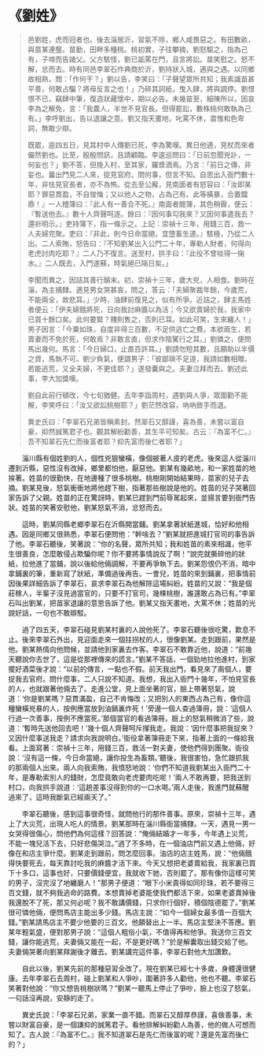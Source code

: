 # 《劉姓》

> 邑劉姓，虎而冠者也。後去淄居沂，習氣不除，鄉人咸畏惡之。有田數畝，與苗某連壟。苗勤，田畔多種桃。桃初實，子往攀摘，劉怒驅之，指為己有，子啼而告諸父。父方駭怪，劉已詬罵在門，且言將訟。苗笑慰之。怒不解，忿而去。時有同邑李翠石作典商於沂，劉持狀入城，適與之遇。以同鄉故相熟，問：「作何干？」劉以告，李笑曰：「子聲望眾所共知；我素識苗甚平善，何敢占騙？將毋反言之也！」乃碎其詞紙，曳入肆，將與調停。劉恨恨不已，竊肆中筆，復造狀藏懷中，期以必告。未幾苗至，細陳所以，因哀李為之解免，言：「我農人，半世不見官長。但得罷訟，數株桃何敢執為己有。」李呼劉出，告以退讓之意。劉又指天畫地，叱罵不休，苗惟和色卑詞，無敢少辯。
>
> 既罷，逾四五日，見其村中人傳劉已死，李為驚嘆。異日他適，見杖而來者儼然劉也。比至，殷殷問訊，且請顧臨。李逡巡問曰：「日前忽聞兇訃，一何妄也？」劉不答，但挽入村，至其家，羅漿酒焉。乃言：「前日之傳，非妄也。曩出門見二人來，捉見官府。問何事，但言不知。自思出入衙門數十年，非怯見官長者，亦不為怖。從去至公廨，見南面者有怒容曰：「汝即某耶？罪惡貫盈，不自悛悔；又以他人之物，占為己有。此等橫暴，合置鐺鼎！』一人稽簿曰：『此人有一善合不死。』南面者閱簿，其色稍霽，便云：『暫送他去。』數十人齊聲呵逐。餘曰：『因何事勾我來？又因何事遣我去？還祈明示。』吏持簿下，指一條示之。上記：崇禎十三年，用錢三百，救一人夫婦完聚。吏曰：『非此，則今日命當絕，宜墮畜生道。』駭極，乃從二人出。二人索賄，怒告曰：『不知劉某出入公門二十年，專勒人財者，何得向老虎討肉吃耶？』二人乃不復言。送至村，拱手曰：『此役不曾啖得一掬水。』二人既去，入門遂蘇，時氣絕已隔日矣。」
>
> 李聞而異之，因詰其善行顛末。初，崇禎十三年，歲大兇，人相食。劉時在淄，為主捕隸。適見男女哭甚哀，問之，答云：「夫婦聚裁年餘，今歲荒，不能兩全，故悲耳。」少時，油肆前復見之，似有所爭。近詰之，肆主馬姓者便云：「伊夫婦餓將死，日向我討麻醬以為活；今又欲賣婦於我，我家中已買十餘口矣。此何要緊？賤則售之，否則已耳。如此可笑，生來纏人！」男子因言：「今粟如珠，自度非得三百數，不足供逃亡之費。本欲兩生，若賣妻而不免於死，何敢焉？非敢言直，但求作陰騭行之耳。」劉憐之，便問馬出幾何。馬言：「今日婦口，止直百許耳。」劉請勿短其數，且願助以半價之資，馬執不可。劉少負氣，便謂男子：「彼鄙瑣不足道，我請如數相贈。若能逃荒，又全夫婦，不更佳耶？」遂發囊與之。夫妻泣拜而去。劉述此事，李大加獎嘆。
>
> 劉自此前行頓改，今七旬猶健。去年李詣周村，遇劉與人爭，眾圍勸不能解，李笑呼曰：「汝又欲訟桃樹耶？」劉茫然改容，吶吶斂手而退。
>
> 異史氏曰：「李翠石兄弟皆稱素封。然翠石又醇謹，喜為善，未嘗以富自豪，抑然誠篤君子也。觀其解紛勸善，其生平可知矣。古云：『為富不仁。』吾不知翠石先仁而後富者耶？抑先富而後仁者耶？」

&emsp;&emsp;淄川縣有個姓劉的人，個性兇狠蠻橫，像個披著人皮的老虎。後來這人從淄川遷到沂縣，惡性沒有改掉，鄉里都怕他，厭惡他。劉某有幾畝地，和一家姓苗的地挨著。姓苗的很勤快，在地邊種了很多桃樹。桃樹剛開始結果時，苗家的兒子去摘。劉某見後，怒氣衝衝地將他趕下樹，指著那些樹說是他的。姓苗的兒子哭著回家告訴了父親。姓苗的正在驚訝時，劉某已趕到門前辱駡起來，並揚言要到衙門告狀。姓苗的笑著安慰他，劉某怒氣不消，忿怒而去。­

&emsp;&emsp;這時，劉某同縣老鄉李翠石在沂縣開當鋪。劉某拿著狀紙進城，恰好和他相遇。因是同鄉又很熟悉，李翠石便問他：“幹啥去？”劉某就把進城打官司的事告訴了他。李翠石聽後，笑著說：“你的名聲，眾所共知；我和姓苗的素來相識，他平生很善良，怎麼敢侵占欺騙你呢？你不要將事情說反了啊！”說完就撕碎他的狀紙，拉他進了當鋪，說以後給他倆調解，不要再爭執下去。劉某怨恨仍不消，暗中拿鋪裏的筆，重新寫了狀紙，準備過後再告。一會兒，姓苗的來到鋪裏，把事情前因後果詳細告訴了李翠石，哀求李翠石為他解除這場糾紛。姓苗的又說：“我是個莊稼人，半輩子沒見過當官的，只要不打官司，幾棵桃樹，誰還敢占為已有。”李翠石叫出劉某，把苗家退讓的意思告訴了他。劉某又指天畫地，大罵不休；姓苗的光說好話，一句也不敢辯駁。

&emsp;&emsp;過了四五天，李翠石碰見劉某村裏的人說他死了。李翠石聽後很吃驚，歎息不止。後來李翠石外出，見迎面走來一個拄拐杖的人，很像劉某。走到跟前，果然是他。劉某熱情向他問候，並請他到家裏去作客。李翠石不敢靠近他，說道：“前幾天聽說你去世了，這是從那裡傳來的謊言。”劉某不答話，一個勁地拉他進村，到家擺好酒菜後才說：“以前的傳言，一點也不假。前天我出門，看見來了兩個人，要捉我去官府。問什麼事，二人只說不知道。我想，我出入衙門十幾年，不怕見官長的人，也就跟著他倆去了。走進公堂，見上面坐著的官，臉上帶著怒氣，說道：‘你是劉某嗎？惡貫滿盈，自己不肯悔改；又把別人的東西占為己有，像你這種蠻橫兇暴的人，按例應當放到油鍋裏炸死！’旁邊一個人查過簿冊，說：‘這個人行過一次善事，按例不應當死。’那個當官的看過簿冊，臉上的怒氣稍微消了些，說道：‘暫時先送他回去吧！’幾十個人齊聲呵斥攆我走。我說：‘因什麼事把我捉來？又因什麼事送我走？請求向我說明白。’衙役拿著簿冊走下來，指著上面的一條給我看。上面寫著：崇禎十三年，用錢三百，救活一對夫妻，使他們得到團聚。衙役說：‘沒有這一條，今日命當絕，讓你投生為畜類。’聽後，我很害怕，急忙跟抓我的那兩個人出來。兩人向我索賄，我憤怒地說：‘你們不知道我劉某出入衙門二十年，是專勒索別人的錢財，怎麼竟敢向老虎要肉吃呢！’兩人不敢再要，把我送到村口，向我拱手說道：‘這趟差事沒得到你的一口水喝。’兩人走後，我進門就蘇醒過來了，這時我斷氣已經兩天了。”

&emsp;&emsp;李翠石聽後，感到這事很奇怪，就問他行的那件善事。原來，崇禎十三年，遇上了大災荒，出現人吃人的情景。劉某那時在淄川縣衙當捕隸。一天，遇見一男一女哭得很傷心，問他們為何這樣？回答說：“俺倆結婚才一年多，今年遇上災荒，不能一塊兒活下去，只好悲傷哭泣。”過了不多時，在一個油店門前又遇上他倆，好像在和店主爭什麼。劉某走到跟前，問怎麼回事。油店的店主姓馬，說：“他倆餓得快要死去，每天靠討吃我的麻醬才活下來。今天又想把老婆賣給我，我家裏已買下十多口，這事也好，只要價錢便宜，我就收下她，否則罷了。那有像你這樣可笑的男子，沒完沒了地纏磨人！”那男子便道：“眼下小米貴得如同珍珠，若不要得三百文錢，就不夠我逃命的路費。本想賣掉老婆能使我們都活下來，如果老婆賣掉後我還脫不了死，那又何必呢？我不敢講價錢，只求你行個好，積個陰德罷了。”劉某很可憐他倆，便問馬店主能出多少錢。馬店主說：“如今一個婦女最多值一百個大錢。”劉某請馬店主不要少他要的三百文。他願替出上一半。馬店主堅決不答應。劉某年輕氣盛，便對那男子說：“這個人粗俗小氣，不值得再和他爭。我送你三百文錢，讓你能逃荒，夫妻倆又能在一起，不是更好嗎？”於是解囊取出錢交給了他。夫妻倆哭著向劉某拜謝後才離去。劉某講完這件事，李翠石對他大加讚歎。

&emsp;&emsp;自此以後，劉某先前的那種惡習全改了。現在劉某已經七十多歲，身體還很健康。去年李翠石去周村，碰上劉某和人爭吵，圍著許多人勸他，他也不聽。李翠石笑著對他說：“你又想告桃樹狀嗎？”劉某一聽馬上停止了爭吵，臉上也沒了怒氣，一句話沒再說，安靜的走了。

&emsp;&emsp;異史氏說：「李翠石兄弟，家業一直不錯。而翠石又醇厚恭謹，喜做善事，未嘗以財富自豪，是一個謙抑的誠篤君子。看他排解糾紛勸人為善，他的做人可想而知了。古人說：『為富不仁。』我不知道翠石是先仁而後富的呢？還是先富而後仁的？」
